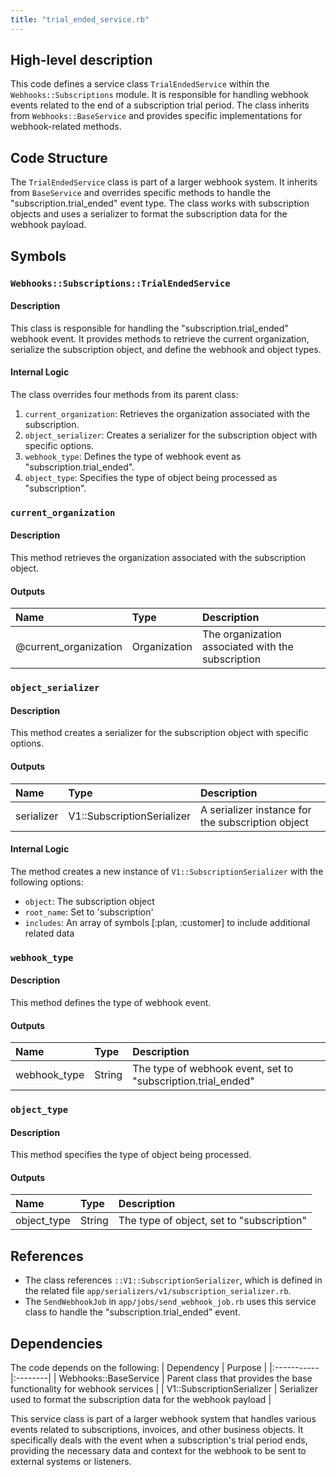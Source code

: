 ```yaml
---
title: "trial_ended_service.rb"
---
```


## High-level description
This code defines a service class `TrialEndedService` within the `Webhooks::Subscriptions` module. It is responsible for handling webhook events related to the end of a subscription trial period. The class inherits from `Webhooks::BaseService` and provides specific implementations for webhook-related methods.

## Code Structure
The `TrialEndedService` class is part of a larger webhook system. It inherits from `BaseService` and overrides specific methods to handle the "subscription.trial_ended" event type. The class works with subscription objects and uses a serializer to format the subscription data for the webhook payload.

## Symbols

### `Webhooks::Subscriptions::TrialEndedService`
#### Description
This class is responsible for handling the "subscription.trial_ended" webhook event. It provides methods to retrieve the current organization, serialize the subscription object, and define the webhook and object types.

#### Internal Logic
The class overrides four methods from its parent class:
1. `current_organization`: Retrieves the organization associated with the subscription.
2. `object_serializer`: Creates a serializer for the subscription object with specific options.
3. `webhook_type`: Defines the type of webhook event as "subscription.trial_ended".
4. `object_type`: Specifies the type of object being processed as "subscription".

### `current_organization`
#### Description
This method retrieves the organization associated with the subscription object.

#### Outputs
| Name | Type | Description |
|:-----|:-----|:------------|
| @current_organization | Organization | The organization associated with the subscription |

### `object_serializer`
#### Description
This method creates a serializer for the subscription object with specific options.

#### Outputs
| Name | Type | Description |
|:-----|:-----|:------------|
| serializer | V1::SubscriptionSerializer | A serializer instance for the subscription object |

#### Internal Logic
The method creates a new instance of `V1::SubscriptionSerializer` with the following options:
- `object`: The subscription object
- `root_name`: Set to 'subscription'
- `includes`: An array of symbols [:plan, :customer] to include additional related data

### `webhook_type`
#### Description
This method defines the type of webhook event.

#### Outputs
| Name | Type | Description |
|:-----|:-----|:------------|
| webhook_type | String | The type of webhook event, set to "subscription.trial_ended" |

### `object_type`
#### Description
This method specifies the type of object being processed.

#### Outputs
| Name | Type | Description |
|:-----|:-----|:------------|
| object_type | String | The type of object, set to "subscription" |

## References
- The class references `::V1::SubscriptionSerializer`, which is defined in the related file `app/serializers/v1/subscription_serializer.rb`.
- The `SendWebhookJob` in `app/jobs/send_webhook_job.rb` uses this service class to handle the "subscription.trial_ended" event.

## Dependencies
The code depends on the following:
| Dependency | Purpose |
|:-----------|:--------|
| Webhooks::BaseService | Parent class that provides the base functionality for webhook services |
| V1::SubscriptionSerializer | Serializer used to format the subscription data for the webhook payload |

This service class is part of a larger webhook system that handles various events related to subscriptions, invoices, and other business objects. It specifically deals with the event when a subscription's trial period ends, providing the necessary data and context for the webhook to be sent to external systems or listeners.